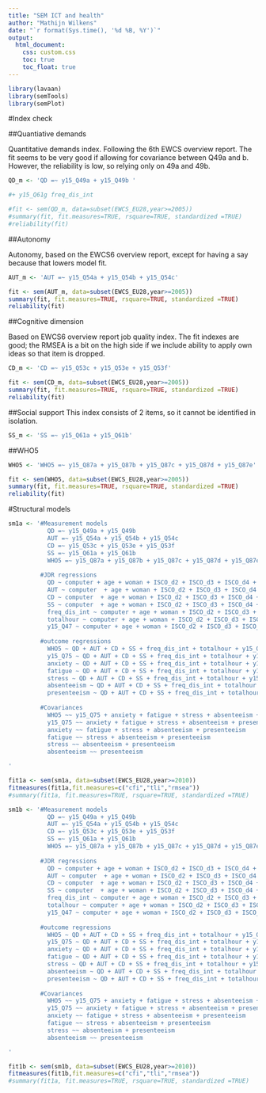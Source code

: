 ```yaml
---
title: "SEM ICT and health"
author: "Mathijn Wilkens"
date: "`r format(Sys.time(), '%d %B, %Y')`"
output: 
  html_document: 
    css: custom.css
    toc: true
    toc_float: true
---
```


```r
library(lavaan)
library(semTools)
library(semPlot)
```

#Index check

##Quantiative demands

Quantitative demands index. Following the 6th EWCS overview report. The fit seems to be very good if allowing for covariance between Q49a and b. However, the reliability is low, so relying only on 49a and 49b. 

```r

QD_m <- 'QD =~ y15_Q49a + y15_Q49b '  

#+ y15_Q61g freq_dis_int

#fit <- sem(QD_m, data=subset(EWCS_EU28,year>=2005))
#summary(fit, fit.measures=TRUE, rsquare=TRUE, standardized =TRUE)
#reliability(fit)
```


##Autonomy

Autonomy, based on the EWCS6 overview report, except for having a say because that lowers model fit. 

```r

AUT_m <- 'AUT =~ y15_Q54a + y15_Q54b + y15_Q54c'  

fit <- sem(AUT_m, data=subset(EWCS_EU28,year>=2005))
summary(fit, fit.measures=TRUE, rsquare=TRUE, standardized =TRUE)
reliability(fit)
```


##Cognitive dimension

Based on EWCS6 overview report job quality index. The fit indexes are good; the RMSEA is a bit on the high side if we include ability to apply own ideas so that item is dropped. 

```r

CD_m <- 'CD =~ y15_Q53c + y15_Q53e + y15_Q53f'  

fit <- sem(CD_m, data=subset(EWCS_EU28,year>=2005))
summary(fit, fit.measures=TRUE, rsquare=TRUE, standardized =TRUE)
reliability(fit)

```


##Social support
This index consists of 2 items, so it cannot be identified in isolation.

```r

SS_m <- 'SS =~ y15_Q61a + y15_Q61b'  

```


##WHO5

```r
WHO5 <- 'WHO5 =~ y15_Q87a + y15_Q87b + y15_Q87c + y15_Q87d + y15_Q87e'

fit <- sem(WHO5, data=subset(EWCS_EU28,year>=2005))
summary(fit, fit.measures=TRUE, rsquare=TRUE, standardized =TRUE)
reliability(fit)
```

#Structural models

```r

sm1a <- '#Measurement models
           QD =~ y15_Q49a + y15_Q49b
           AUT =~ y15_Q54a + y15_Q54b + y15_Q54c
           CD =~ y15_Q53c + y15_Q53e + y15_Q53f
           SS =~ y15_Q61a + y15_Q61b
           WHO5 =~ y15_Q87a + y15_Q87b + y15_Q87c + y15_Q87d + y15_Q87e 
    
         #JDR regressions
           QD ~ computer + age + woman + ISCO_d2 + ISCO_d3 + ISCO_d4 + ISCO_d5 + ISCO_d6 + ISCO_d7 + ISCO_d8 + ISCO_d9 + edu_low + edu_high
           AUT ~ computer  + age + woman + ISCO_d2 + ISCO_d3 + ISCO_d4 + ISCO_d5 + ISCO_d6 + ISCO_d7 + ISCO_d8 + ISCO_d9 + edu_low + edu_high
           CD ~ computer  + age + woman + ISCO_d2 + ISCO_d3 + ISCO_d4 + ISCO_d5 + ISCO_d6 + ISCO_d7 + ISCO_d8 + ISCO_d9 + edu_low + edu_high
           SS ~ computer  + age + woman + ISCO_d2 + ISCO_d3 + ISCO_d4 + ISCO_d5 + ISCO_d6 + ISCO_d7 + ISCO_d8 + ISCO_d9 + edu_low + edu_high
           freq_dis_int ~ computer + age + woman + ISCO_d2 + ISCO_d3 + ISCO_d4 + ISCO_d5 + ISCO_d6 + ISCO_d7 + ISCO_d8 + ISCO_d9 + edu_low + edu_high
           totalhour ~ computer + age + woman + ISCO_d2 + ISCO_d3 + ISCO_d4 + ISCO_d5 + ISCO_d6 + ISCO_d7 + ISCO_d8 + ISCO_d9 + edu_low + edu_high
           y15_Q47 ~ computer + age + woman + ISCO_d2 + ISCO_d3 + ISCO_d4 + ISCO_d5 + ISCO_d6 + ISCO_d7 + ISCO_d8 + ISCO_d9 + edu_low + edu_high
    
         #outcome regressions
           WHO5 ~ QD + AUT + CD + SS + freq_dis_int + totalhour + y15_Q47
           y15_Q75 ~ QD + AUT + CD + SS + freq_dis_int + totalhour + y15_Q47
           anxiety ~ QD + AUT + CD + SS + freq_dis_int + totalhour + y15_Q47
           fatigue ~ QD + AUT + CD + SS + freq_dis_int + totalhour + y15_Q47
           stress ~ QD + AUT + CD + SS + freq_dis_int + totalhour + y15_Q47
           absenteeism ~ QD + AUT + CD + SS + freq_dis_int + totalhour + y15_Q47
           presenteeism ~ QD + AUT + CD + SS + freq_dis_int + totalhour + y15_Q47
    
         #Covariances
           WHO5 ~~ y15_Q75 + anxiety + fatigue + stress + absenteeism + presenteeism
           y15_Q75 ~~ anxiety + fatigue + stress + absenteeism + presenteeism
           anxiety ~~ fatigue + stress + absenteeism + presenteeism
           fatigue ~~ stress + absenteeism + presenteeism
           stress ~~ absenteeism + presenteeism
           absenteeism ~~ presenteeism  

'

fit1a <- sem(sm1a, data=subset(EWCS_EU28,year>=2010))
fitmeasures(fit1a,fit.measures=c("cfi","tli","rmsea"))
#summary(fit1a, fit.measures=TRUE, rsquare=TRUE, standardized =TRUE)

```

```r


sm1b <- '#Measurement models
           QD =~ y15_Q49a + y15_Q49b
           AUT =~ y15_Q54a + y15_Q54b + y15_Q54c
           CD =~ y15_Q53c + y15_Q53e + y15_Q53f
           SS =~ y15_Q61a + y15_Q61b
           WHO5 =~ y15_Q87a + y15_Q87b + y15_Q87c + y15_Q87d + y15_Q87e 
    
         #JDR regressions
           QD ~ computer + age + woman + ISCO_d2 + ISCO_d3 + ISCO_d4 + ISCO_d5 + ISCO_d6 + ISCO_d7 + ISCO_d8 + ISCO_d9 + edu_low + edu_high
           AUT ~ computer  + age + woman + ISCO_d2 + ISCO_d3 + ISCO_d4 + ISCO_d5 + ISCO_d6 + ISCO_d7 + ISCO_d8 + ISCO_d9 + edu_low + edu_high
           CD ~ computer  + age + woman + ISCO_d2 + ISCO_d3 + ISCO_d4 + ISCO_d5 + ISCO_d6 + ISCO_d7 + ISCO_d8 + ISCO_d9 + edu_low + edu_high
           SS ~ computer  + age + woman + ISCO_d2 + ISCO_d3 + ISCO_d4 + ISCO_d5 + ISCO_d6 + ISCO_d7 + ISCO_d8 + ISCO_d9 + edu_low + edu_high
           freq_dis_int ~ computer + age + woman + ISCO_d2 + ISCO_d3 + ISCO_d4 + ISCO_d5 + ISCO_d6 + ISCO_d7 + ISCO_d8 + ISCO_d9 + edu_low + edu_high
           totalhour ~ computer + age + woman + ISCO_d2 + ISCO_d3 + ISCO_d4 + ISCO_d5 + ISCO_d6 + ISCO_d7 + ISCO_d8 + ISCO_d9 + edu_low + edu_high
           y15_Q47 ~ computer + age + woman + ISCO_d2 + ISCO_d3 + ISCO_d4 + ISCO_d5 + ISCO_d6 + ISCO_d7 + ISCO_d8 + ISCO_d9 + edu_low + edu_high
    
         #outcome regressions
           WHO5 ~ QD + AUT + CD + SS + freq_dis_int + totalhour + y15_Q47 + computer
           y15_Q75 ~ QD + AUT + CD + SS + freq_dis_int + totalhour + y15_Q47 + computer
           anxiety ~ QD + AUT + CD + SS + freq_dis_int + totalhour + y15_Q47 + computer
           fatigue ~ QD + AUT + CD + SS + freq_dis_int + totalhour + y15_Q47 + computer
           stress ~ QD + AUT + CD + SS + freq_dis_int + totalhour + y15_Q47 + computer
           absenteeism ~ QD + AUT + CD + SS + freq_dis_int + totalhour + y15_Q47 + computer
           presenteeism ~ QD + AUT + CD + SS + freq_dis_int + totalhour + y15_Q47 + computer
    
         #Covariances
           WHO5 ~~ y15_Q75 + anxiety + fatigue + stress + absenteeism + presenteeism
           y15_Q75 ~~ anxiety + fatigue + stress + absenteeism + presenteeism
           anxiety ~~ fatigue + stress + absenteeism + presenteeism
           fatigue ~~ stress + absenteeism + presenteeism
           stress ~~ absenteeism + presenteeism
           absenteeism ~~ presenteeism  

'

fit1b <- sem(sm1b, data=subset(EWCS_EU28,year>=2010))
fitmeasures(fit1b,fit.measures=c("cfi","tli","rmsea"))
#summary(fit1a, fit.measures=TRUE, rsquare=TRUE, standardized =TRUE)

```